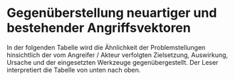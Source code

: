 
# Gegenüberstellung neuartiger und bestehender Angriffsvektoren

In der folgenden Tabelle wird die Ähnlichkeit der Problemstellungen hinsichtlich der vom Angreifer / Akteur verfolgten Zielsetzung, Auswirkung, Ursache und der eingesetzten Werkzeuge gegenübergestellt.
Der Leser interpretiert die Tabelle von unten nach oben.

<WrappedByExample />
